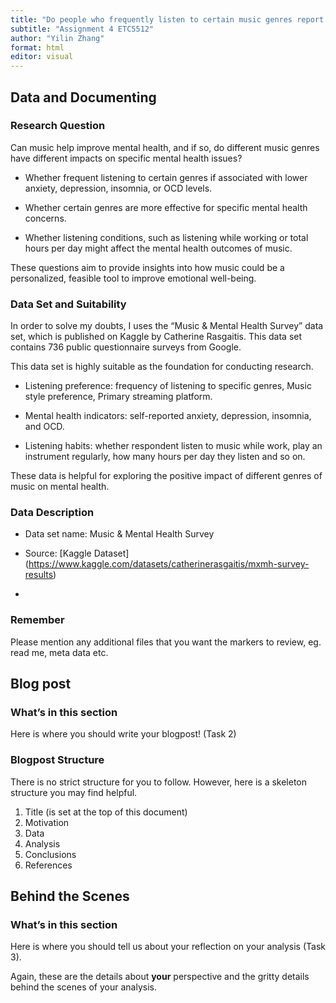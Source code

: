 ```yaml
---
title: "Do people who frequently listen to certain music genres report better or worse mental health outcomes??"
subtitle: "Assignment 4 ETC5512"
author: "Yilin Zhang"
format: html
editor: visual
---
```


::: panel-tabset
<!-- Task 1 Tab: Data and Documenting -->

## Data and Documenting

### Research Question

Can music help improve mental health, and if so, do different music genres have different impacts on specific mental health issues?

-   Whether frequent listening to certain genres if associated with lower anxiety, depression, insomnia, or OCD levels.

-   Whether certain genres are more effective for specific mental health concerns.

-   Whether listening conditions, such as listening while working or total hours per day might affect the mental health outcomes of music.

These questions aim to provide insights into how music could be a personalized, feasible tool to improve emotional well-being.

### Data Set and Suitability

In order to solve my doubts, I uses the "Music & Mental Health Survey" data set, which is published on Kaggle by Catherine Rasgaitis. This data set contains 736 public questionnaire surveys from Google.

This data set is highly suitable as the foundation for conducting research.

-   Listening preference: frequency of listening to specific genres, Music style preference, Primary streaming platform.

-   Mental health indicators: self-reported anxiety, depression, insomnia, and OCD.

-   Listening habits: whether respondent listen to music while work, play an instrument regularly, how many hours per day they listen and so on.

These data is helpful for exploring the positive impact of different genres of music on mental health.

### Data Description

-   Data set name: Music & Mental Health Survey

-   Source: \[Kaggle Dataset\](<https://www.kaggle.com/datasets/catherinerasgaitis/mxmh-survey-results>)

-   

### Remember

Please mention any additional files that you want the markers to review, eg. read me, meta data etc.

<!-- Task 2 Tab: Writing your blogpost -->

## Blog post

### What's in this section

Here is where you should write your blogpost! (Task 2)

### Blogpost Structure

There is no strict structure for you to follow. However, here is a skeleton structure you may find helpful.

1.  Title (is set at the top of this document)
2.  Motivation\
3.  Data\
4.  Analysis\
5.  Conclusions\
6.  References

<!-- Task 3 Tab: Behind the Scenes -  -->

## Behind the Scenes

### What's in this section

Here is where you should tell us about your reflection on your analysis (Task 3).

Again, these are the details about **your** perspective and the gritty details behind the scenes of your analysis.
:::
